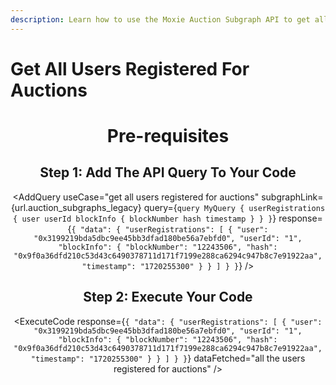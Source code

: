 ```yaml
---
description: Learn how to use the Moxie Auction Subgraph API to get all the users registered for auctions.
---
```



# Get All Users Registered For Auctions

<Header
  useCase="get all users registered for auctions"
  apiName="Moxie Auction Subgraph"
/>

# Pre-requisites

<Prerequisites apiName="Moxie Auction Subgraph" />

## Step 1: Add The API Query To Your Code

<AddQuery
  useCase="get all users registered for auctions"
  subgraphLink={url.auction_subgraphs_legacy}
  query={`query MyQuery {
  userRegistrations {
    user
    userId
    blockInfo {
      blockNumber
      hash
      timestamp
    }
  }
}`}
  response={`{
  "data": {
    "userRegistrations": [
      {
        "user": "0x3199219bda5dbc9ee45bb3dfad180be56a7ebfd0",
        "userId": "1",
        "blockInfo": {
          "blockNumber": "12243506",
          "hash": "0x9f0a36dfd210c53d43c6490378711d171f7199e288ca6294c947b8c7e91922aa",
          "timestamp": "1720255300"
        }
      }
    ]
  }
}`}
/>

## Step 2: Execute Your Code

<ExecuteCode
  response={`{
  "data": {
    "userRegistrations": [
      {
        "user": "0x3199219bda5dbc9ee45bb3dfad180be56a7ebfd0",
        "userId": "1",
        "blockInfo": {
          "blockNumber": "12243506",
          "hash": "0x9f0a36dfd210c53d43c6490378711d171f7199e288ca6294c947b8c7e91922aa",
          "timestamp": "1720255300"
        }
      }
    ]
  }
}`}
  dataFetched="all the users registered for auctions"
/>

<DeveloperSupport />
